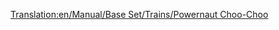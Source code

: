 [[Translation:en/Manual/Base Set/Trains/Powernaut Choo-Choo]]
{{ru/Поезда|Image=[[File:en/Powernautchoochoo.png]]
|Name=Powernaut Choo-Choo
|Cost=£ 17578 (878900 р.)
|Speed=96 км/ч (60 миль/ч)
|Weight=130 т
|Power=900 л.с. (671 кВт)
|Annual=£ 2132 (106600 р.)
|Designed=1952
|Lifespan=20 
|Capacity=нет
|Description=Немного получше, чем Ploddyphut Choo-Choo, но ничего особенного.
|Real-life=Вымышленный
}}